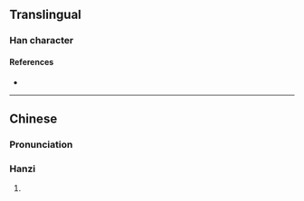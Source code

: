 {{character info/new}}
==Translingual==

===Han character===
{{Han char|rn=96|rad=玉|as=12|sn=16|four=17146|canj=MGSMI|ids=⿰𤣩尋}}

====References====
* {{Han ref|kx=0741.300|dkj=21231|hdz=21138.090|uh=7495|ud=29845|bh=EA67|bd=60007}}

----

==Chinese==
{{zh-forms|s=𬍤}}

===Pronunciation===
{{zh-pron
|m=xún
|cat=
}}

===Hanzi===
{{zh-hanzi}}

# {{defn|lang=zh|sort=玉12}}